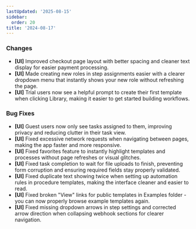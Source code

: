 ```yaml
---
lastUpdated: '2025-08-15'
sidebar:
  order: 20
title: '2024-08-17'
---
```


### Changes

- **[UI]** Improved checkout page layout with better spacing and cleaner text display for easier payment processing.
- **[UI]** Made creating new roles in step assignments easier with a clearer dropdown menu that instantly shows your new role without refreshing the page.
- **[UI]** Trial users now see a helpful prompt to create their first template when clicking Library, making it easier to get started building workflows.

### Bug Fixes

- **[UI]** Guest users now only see tasks assigned to them, improving privacy and reducing clutter in their task view.
- **[UI]** Fixed excessive network requests when navigating between pages, making the app faster and more responsive.
- **[UI]** Fixed favorites feature to instantly highlight templates and processes without page refreshes or visual glitches.
- **[UI]** Fixed task completion to wait for file uploads to finish, preventing form corruption and ensuring required fields stay properly validated.
- **[UI]** Fixed duplicate text showing twice when setting up automation rules in procedure templates, making the interface cleaner and easier to read.
- **[UI]** Fixed broken "View" links for public templates in Examples folder - you can now properly browse example templates again.
- **[UI]** Fixed missing dropdown arrows in step settings and corrected arrow direction when collapsing webhook sections for clearer navigation.